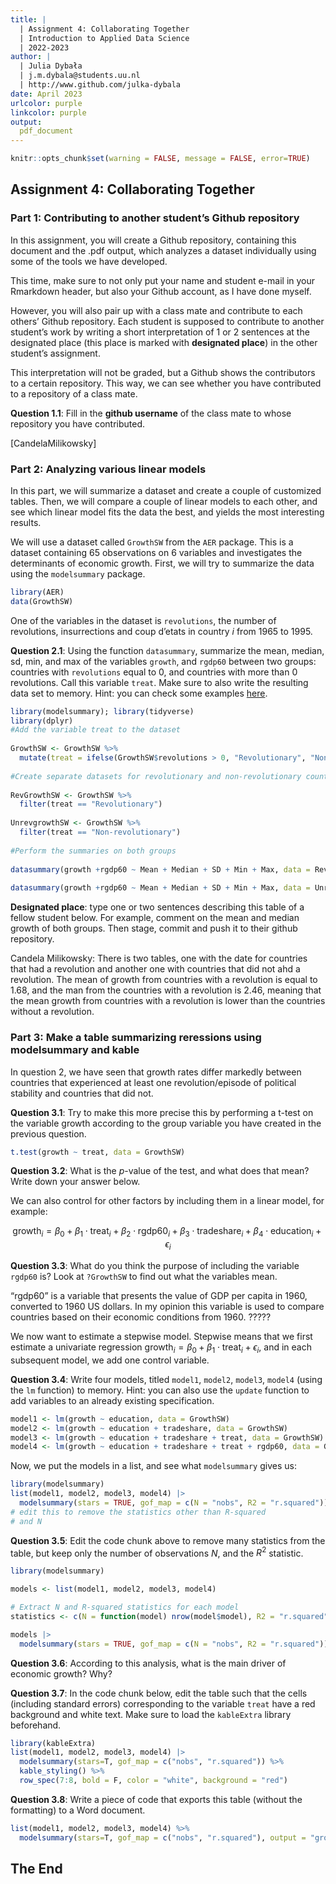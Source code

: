 ```yaml
---
title: | 
  | Assignment 4: Collaborating Together
  | Introduction to Applied Data Science
  | 2022-2023
author: |
  | Julia Dybała 
  | j.m.dybala@students.uu.nl
  | http://www.github.com/julka-dybala
date: April 2023
urlcolor: purple
linkcolor: purple
output: 
  pdf_document
---
```


```r
knitr::opts_chunk$set(warning = FALSE, message = FALSE, error=TRUE)
```

## Assignment 4: Collaborating Together 

### Part 1: Contributing to another student's Github repository

In this assignment, you will create a Github repository, containing this document and the .pdf output, which analyzes a dataset individually using some of the tools we have developed. 

This time, make sure to not only put your name and student e-mail in your Rmarkdown header, but also your Github account, as I have done myself. 

However, you will also pair up with a class mate and contribute to each others' Github repository. Each student is supposed to contribute to another student's work by writing a short interpretation of 1 or 2 sentences at the designated place (this place is marked with **designated place**) in the other student's assignment. 

This interpretation will not be graded, but a Github shows the contributors to a certain repository. This way, we can see whether you have contributed to a repository of a class mate. 

**Question 1.1**: Fill in the __github username__ of the class mate to whose repository you have contributed. 

[CandelaMilikowsky]

### Part 2: Analyzing various linear models

In this part, we will summarize a dataset and create a couple of customized tables. Then, we will compare a couple of linear models to each other, and see which linear model fits the data the best, and yields the most interesting results.

We will use a dataset called `GrowthSW` from the `AER` package. This is a dataset containing 65 observations on 6 variables and investigates the determinants of economic growth. First, we will try to summarize the data using the `modelsummary` package. 

```r
library(AER)
data(GrowthSW)
```

One of the variables in the dataset is `revolutions`, the number of revolutions, insurrections and coup d'etats in country $i$ from 1965 to 1995.

**Question 2.1**: Using the function `datasummary`, summarize the mean, median, sd, min, and max of the variables `growth`, and `rgdp60` between two groups: countries with `revolutions` equal to 0, and countries with more than 0 revolutions. Call this variable `treat`. Make sure to also write the resulting data set to memory. Hint: you can check some examples [here](https://vincentarelbundock.github.io/modelsummary/articles/datasummary.html#datasummary).

```r
library(modelsummary); library(tidyverse)
library(dplyr)
#Add the variable treat to the dataset
 
GrowthSW <- GrowthSW %>%
  mutate(treat = ifelse(GrowthSW$revolutions > 0, "Revolutionary", "Non-revolutionary"))
 
#Create separate datasets for revolutionary and non-revolutionary countries
 
RevGrowthSW <- GrowthSW %>%
  filter(treat == "Revolutionary")
 
UnrevgrowthSW <- GrowthSW %>%
  filter(treat == "Non-revolutionary")
 
#Perform the summaries on both groups
 
datasummary(growth +rgdp60 ~ Mean + Median + SD + Min + Max, data = RevGrowthSW)
 
datasummary(growth +rgdp60 ~ Mean + Median + SD + Min + Max, data = UnrevgrowthSW)
```

**Designated place**: type one or two sentences describing this table of a fellow student below. For example, comment on the mean and median growth of both groups. Then stage, commit and push it to their github repository. 

Candela Milikowsky:
There is two tables, one with the date for countries that had a revolution and another one with countries that did not ahd a revolution.
The mean of growth from countries with a revolution is equal to 1.68, and the man from the countries with a revolution is 2.46, meaning that the mean growth from countries with a revolution is lower than the countries without a revolution.


### Part 3: Make a table summarizing reressions using modelsummary and kable

In question 2, we have seen that growth rates differ markedly between countries that experienced at least one revolution/episode of political stability and countries that did not. 

**Question 3.1**: Try to make this more precise this by performing a t-test on the variable growth according to the group variable you have created in the previous question. 

```r
t.test(growth ~ treat, data = GrowthSW)
```

**Question 3.2**: What is the $p$-value of the test, and what does that mean? Write down your answer below.


We can also control for other factors by including them in a linear model, for example:

$$
\text{growth}_i = \beta_0 + \beta_1 \cdot \text{treat}_i + \beta_2 \cdot \text{rgdp60}_i + \beta_3 \cdot \text{tradeshare}_i + \beta_4 \cdot \text{education}_i + \epsilon_i
$$

**Question 3.3**: What do you think the purpose of including the variable `rgdp60` is? Look at `?GrowthSW` to find out what the variables mean. 

"rgdp60" is a variable that presents the value of GDP per capita in 1960, converted to 1960 US dollars. In my opinion this variable is used to compare countries based on their economic conditions from 1960. ?????

We now want to estimate a stepwise model. Stepwise means that we first estimate a univariate regression $\text{growth}_i = \beta_0 + \beta_1 \cdot \text{treat}_i + \epsilon_i$, and in each subsequent model, we add one control variable. 

**Question 3.4**: Write four models, titled `model1`, `model2`, `model3`, `model4` (using the `lm` function) to memory. Hint: you can also use the `update` function to add variables to an already existing specification.

```r
model1 <- lm(growth ~ education, data = GrowthSW)
model2 <- lm(growth ~ education + tradeshare, data = GrowthSW)
model3 <- lm(growth ~ education + tradeshare + treat, data = GrowthSW)
model4 <- lm(growth ~ education + tradeshare + treat + rgdp60, data = GrowthSW)
```

Now, we put the models in a list, and see what `modelsummary` gives us:

```r
library(modelsummary)
list(model1, model2, model3, model4) |>
  modelsummary(stars = TRUE, gof_map = c(N = "nobs", R2 = "r.squared"))  
# edit this to remove the statistics other than R-squared
# and N
```

**Question 3.5**: Edit the code chunk above to remove many statistics from the table, but keep only the number of observations $N$, and the $R^2$ statistic. 

```r
library(modelsummary)

models <- list(model1, model2, model3, model4)

# Extract N and R-squared statistics for each model
statistics <- c(N = function(model) nrow(model$model), R2 = "r.squared")

models |>
  modelsummary(stars = TRUE, gof_map = c(N = "nobs", R2 = "r.squared")) 
```

**Question 3.6**: According to this analysis, what is the main driver of economic growth? Why?

**Question 3.7**: In the code chunk below, edit the table such that the cells (including standard errors) corresponding to the variable `treat` have a red background and white text. Make sure to load the `kableExtra` library beforehand.

```r
library(kableExtra)
list(model1, model2, model3, model4) |>
  modelsummary(stars=T, gof_map = c("nobs", "r.squared")) %>%
  kable_styling() %>%
  row_spec(7:8, bold = F, color = "white", background = "red")
```

**Question 3.8**: Write a piece of code that exports this table (without the formatting) to a Word document. 

```r
list(model1, model2, model3, model4) %>%
  modelsummary(stars=T, gof_map = c("nobs", "r.squared"), output = "growth_table.docx")
```

## The End
